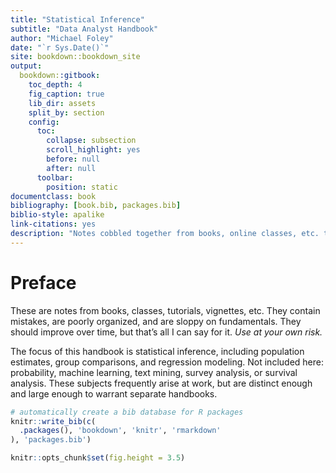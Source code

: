 ```yaml
--- 
title: "Statistical Inference"
subtitle: "Data Analyst Handbook"
author: "Michael Foley"
date: "`r Sys.Date()`"
site: bookdown::bookdown_site
output:
  bookdown::gitbook:
    toc_depth: 4
    fig_caption: true
    lib_dir: assets
    split_by: section
    config:
      toc:
        collapse: subsection
        scroll_highlight: yes
        before: null
        after: null
      toolbar:
        position: static
documentclass: book
bibliography: [book.bib, packages.bib]
biblio-style: apalike
link-citations: yes
description: "Notes cobbled together from books, online classes, etc. to be used as quick reference for common work projects."
---
```


# Preface {-}

These are notes from books, classes, tutorials, vignettes, etc. They contain mistakes, are poorly organized, and are sloppy on fundamentals. They should improve over time, but that's all I can say for it. *Use at your own risk.*

The focus of this handbook is statistical inference, including population estimates, group comparisons, and regression modeling. Not included here: probability, machine learning, text mining, survey analysis, or survival analysis. These subjects frequently arise at work, but are distinct enough and large enough to warrant separate handbooks.

```r
# automatically create a bib database for R packages
knitr::write_bib(c(
  .packages(), 'bookdown', 'knitr', 'rmarkdown'
), 'packages.bib')

knitr::opts_chunk$set(fig.height = 3.5)
```
